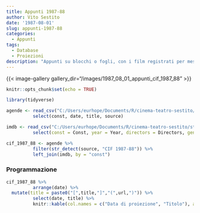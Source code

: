 ```yaml
---
title: Appunti 1987-88
author: Vito Sestito
date: '1987-08-01'
slug: appunti-1987-88
categories:
  - Appunti
tags:
  - Database
  - Proiezioni
description: "Appunti su blocchi o fogli, con i film registrati per mese. Riportano gli incassi dei film quando disponibili."
---
```

{{< image-gallery gallery_dir="/images/1987_08_01_appunti_cif_1987_88" >}}
```r
knitr::opts_chunk$set(echo = TRUE)

library(tidyverse)

agende <- read_csv("C:/Users/eurhope/Documents/R/cinema-teatro-sestito/static/data/programmazione_agende.csv") %>%
          select(const, date, title, source)

imdb <- read_csv("C:/Users/eurhope/Documents/R/cinema-teatro-sestito/static/data/programmazione_imdb.csv") %>%
          select(const = Const, year = Year, directors = Directors, genres = Genres, imdb_rating = `IMDb Rating`, runtime = `Runtime (mins)`, url = URL)

cif_1987_88 <- agende %>%
          filter(str_detect(source, "CIF 1987-88")) %>%
          left_join(imdb, by = "const")
```
### Programmazione
```r
cif_1987_88 %>%
          arrange(date) %>%
  mutate(title = paste0("[",title,"]","(",url,")")) %>%
          select(date, title) %>%
          knitr::kable(col.names = c("Data di proiezione", "Titolo"), align = c("l", "l"))
```